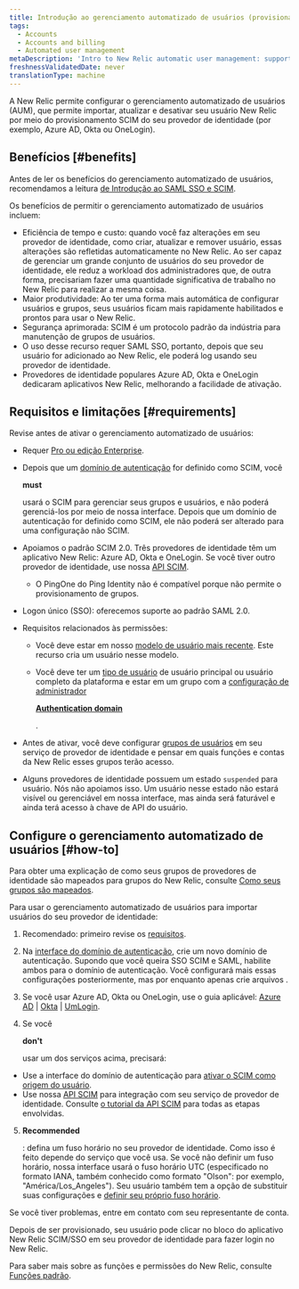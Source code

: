 ```yaml
---
title: Introdução ao gerenciamento automatizado de usuários (provisionamento SCIM)
tags:
  - Accounts
  - Accounts and billing
  - Automated user management
metaDescription: 'Intro to New Relic automatic user management: support for SCIM provisioning for OneLogin, Okta, Azure AD, and more.'
freshnessValidatedDate: never
translationType: machine
---
```


A New Relic permite configurar o gerenciamento automatizado de usuários (AUM), que permite importar, atualizar e desativar seu usuário New Relic por meio do provisionamento SCIM do seu provedor de identidade (por exemplo, Azure AD, Okta ou OneLogin).

## Benefícios [#benefits]

Antes de ler os benefícios do gerenciamento automatizado de usuários, recomendamos a leitura [de Introdução ao SAML SSO e SCIM](/docs/accounts/accounts-billing/new-relic-one-user-management/introduction-saml-scim).

Os benefícios de permitir o gerenciamento automatizado de usuários incluem:

* Eficiência de tempo e custo: quando você faz alterações em seu provedor de identidade, como criar, atualizar e remover usuário, essas alterações são refletidas automaticamente no New Relic. Ao ser capaz de gerenciar um grande conjunto de usuários do seu provedor de identidade, ele reduz a workload dos administradores que, de outra forma, precisariam fazer uma quantidade significativa de trabalho no New Relic para realizar a mesma coisa.
* Maior produtividade: Ao ter uma forma mais automática de configurar usuários e grupos, seus usuários ficam mais rapidamente habilitados e prontos para usar o New Relic.
* Segurança aprimorada: SCIM é um protocolo padrão da indústria para manutenção de grupos de usuários.
* O uso desse recurso requer SAML SSO, portanto, depois que seu usuário for adicionado ao New Relic, ele poderá log usando seu provedor de identidade.
* Provedores de identidade populares Azure AD, Okta e OneLogin dedicaram aplicativos New Relic, melhorando a facilidade de ativação.

## Requisitos e limitações [#requirements]

Revise antes de ativar o gerenciamento automatizado de usuários:

* Requer [Pro ou edição Enterprise](/docs/accounts/accounts-billing/new-relic-one-pricing-billing/new-relic-one-pricing-billing/#editions).

* Depois que um [domínio de autenticação](/docs/accounts/accounts-billing/new-relic-one-user-management/authentication-domains-saml-sso-scim-more) for definido como SCIM, você

  <DoNotTranslate>**must**</DoNotTranslate>

  usará o SCIM para gerenciar seus grupos e usuários, e não poderá gerenciá-los por meio de nossa interface. Depois que um domínio de autenticação for definido como SCIM, ele não poderá ser alterado para uma configuração não SCIM.

* Apoiamos o padrão SCIM 2.0. Três provedores de identidade têm um aplicativo New Relic: Azure AD, Okta e OneLogin. Se você tiver outro provedor de identidade, use nossa [API SCIM](/docs/accounts/accounts/automated-user-management/scim-support-automated-user-management).

  * O PingOne do Ping Identity não é compatível porque não permite o provisionamento de grupos.

* Logon único (SSO): oferecemos suporte ao padrão SAML 2.0.

* Requisitos relacionados às permissões:

  * Você deve estar em nosso [modelo de usuário mais recente](/docs/accounts/original-accounts-billing/original-users-roles/overview-user-models). Este recurso cria um usuário nesse modelo.

  * Você deve ter um [tipo de usuário](/docs/accounts/accounts-billing/new-relic-one-user-management/user-type) de usuário principal ou usuário completo da plataforma e estar em um grupo com a [configuração de administrador](/docs/accounts/accounts-billing/new-relic-one-user-management/user-management-concepts#admin-settings)

    <DoNotTranslate>[**Authentication domain**](/docs/accounts/accounts-billing/new-relic-one-user-management/user-management-concepts#admin-settings)</DoNotTranslate>

    [ ](/docs/accounts/accounts-billing/new-relic-one-user-management/user-management-concepts#admin-settings).

* Antes de ativar, você deve configurar [grupos de usuários](/docs/accounts/accounts/automated-user-management/roles-permissions-automated-user-management) em seu serviço de provedor de identidade e pensar em quais funções e contas da New Relic esses grupos terão acesso.

* Alguns provedores de identidade possuem um estado `suspended` para usuário. Nós não apoiamos isso. Um usuário nesse estado não estará visível ou gerenciável em nossa interface, mas ainda será faturável e ainda terá acesso à chave de API do usuário.

## Configure o gerenciamento automatizado de usuários [#how-to]

Para obter uma explicação de como seus grupos de provedores de identidade são mapeados para grupos do New Relic, consulte [Como seus grupos são mapeados](/docs/accounts/accounts/automated-user-management/roles-permissions-automated-user-management).

Para usar o gerenciamento automatizado de usuários para importar usuários do seu provedor de identidade:

1. Recomendado: primeiro revise os [requisitos](#requirements).

2. Na [interface do domínio de autenticação](/docs/accounts/accounts-billing/new-relic-one-user-management/authentication-domains-saml-sso-scim-more/#ui), crie um novo domínio de autenticação. Supondo que você queira SSO SCIM e SAML, habilite ambos para o domínio de autenticação. Você configurará mais essas configurações posteriormente, mas por enquanto apenas crie arquivos .

3. Se você usar Azure AD, Okta ou OneLogin, use o guia aplicável: [Azure AD](/docs/azure-scimsso-application-configuration) \| [Okta](/docs/okta-scimsso-application-configuration) \| [UmLogin](/docs/onelogin-scimsso-application-configuration).

4. Se você

   <DoNotTranslate>**don't**</DoNotTranslate>

   usar um dos serviços acima, precisará:

* Use a interface do domínio de autenticação para [ativar o SCIM como origem do usuário](/docs/accounts/accounts-billing/new-relic-one-user-management/authentication-domains-saml-sso-scim-more/#source-users).
* Use nossa [API SCIM](/docs/accounts/accounts/automated-user-management/scim-support-automated-user-management) para integração com seu serviço de provedor de identidade. Consulte [o tutorial da API SCIM](/docs/accounts/accounts/automated-user-management/tutorial-manage-users-groups-scim) para todas as etapas envolvidas.

5. <DoNotTranslate>**Recommended**</DoNotTranslate>

   : defina um fuso horário no seu provedor de identidade. Como isso é feito depende do serviço que você usa. Se você não definir um fuso horário, nossa interface usará o fuso horário UTC (especificado no formato IANA, também conhecido como formato "Olson": por exemplo, "América/Los_Angeles"). Seu usuário também tem a opção de substituir suas configurações e [definir seu próprio fuso horário](/docs/accounts/accounts-billing/general-account-settings/default-time-zone-setting).

Se você tiver problemas, entre em contato com seu representante de conta.

Depois de ser provisionado, seu usuário pode clicar no bloco do aplicativo New Relic SCIM/SSO em seu provedor de identidade para fazer login no New Relic.

Para saber mais sobre as funções e permissões do New Relic, consulte [Funções padrão](/docs/accounts/accounts-billing/new-relic-one-user-management/user-management-concepts#standard-roles).